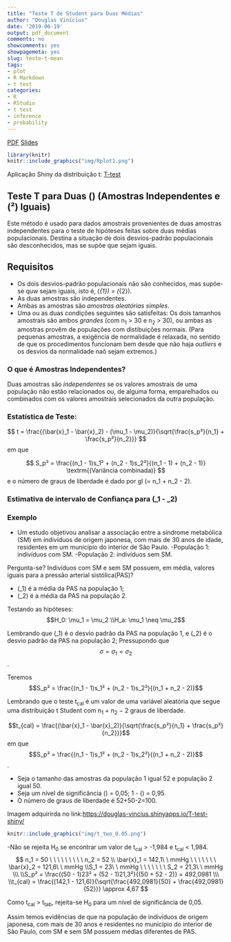 ```yaml
---
title: "Teste T de Student para Duas Médias"
author: "Douglas Vinícius"
date: '2019-06-19'
output: pdf_document
comments: no
showcomments: yes
showpagemeta: yes
slug: teste-t-mean
tags:
- plot
- R Markdown
- t test
categories:
- R
- RStudio
- t test
- inference
- probability
---
```


[PDF](pdf/test-t2.pdf)
[Slides](slides/t-test.html)

```r
library(knitr)
knitr::include_graphics("img/Rplot1.png")
```

Aplicação Shiny da distribuição t: [T-test](https://douglas-vincius.shinyapps.io/T-test-shiny/)

## Teste T para Duas \(\mu\) (Amostras Independentes e \(\sigma²\) Iguais)


Este método é usado para dados amostrais provenientes de duas amostras independentes para o teste de hipóteses feitas sobre duas médias populacionais. Destina a situação de dois desvios-padrão populacionais são desconhecidos, mas se supõe que sejam iguais.


## Requisitos

- Os dois desvios-padrão populacionais não são conhecidos, mas supõe-se quw sejam iguais, isto é, \(\sigma_{1}\) = \(\sigma_{2}\).
- As duas amostras são independentes.
- Ambas as amostras são *amostras aleatórias simples*.
- Uma ou as duas condições seguintes são satisfeitas: Os dois tamanhos amostrais são ambos *grandes* (com n<sub>1</sub> > 30 e n<sub>2</sub> > 30), ou ambas as amostras provêm de populações com distibuições normais. (Para pequenas amostras, a exigência de normalidade é relaxada, no sentido de que os procedimentos funcionam bem desde que não haja *outliers* e os desvios da normalidade naõ sejam extremos.)


### O que é Amostras Independentes?

Duas amostras são *independentes* se os valores amostrais de uma população não estão relacionados ou, de alguma forma, emparelhados ou combinados com os valores amostrais selecionados da outra população.


### Estatística de Teste:

$$
t = \frac{(\bar{x}_1 - \bar{x}_2) - (\mu_1 - \mu_2)}{\sqrt{\frac{s_p²}{n_1} + \frac{s_p²}{n_2}}}
$$
em que

$$
S_p² = \frac{(n_1 - 1)s_1² + (n_2 - 1)s_2²}{(n_1 - 1) + (n_2 - 1)}  \textrm{(Variância combinada)}
$$
e o número de graus de liberdade é dado por gl \(= n_1 + n_2 - 2\).


### Estimativa de intervalo de Confiança para \(\mu_1 - \mu_2\) 


### Exemplo

 - Um estudo objetivou analisar a associação entre a síndrome metabólica (SM) em indivíduos de origem japonesa, com mais de 30 anos de idade, residentes em um município do interior de São Paulo.
 -População 1: indivíduos com SM.
 -População 2: indivíduos sem SM.

Pergunta-se? Indivíduos com SM e sem SM possuem, em média, valores iguais para a pressão arterial sistólica(PAS)?

 - \(\mu_1\) é a média da PAS na população 1;
 - \(\mu_2\) é a média da PAS na população 2.
 
Testando as hipóteses: 
$$H_0: \mu_1 = \mu_2
\\H_a: \mu_1 \neq \mu_2$$

Lembrando que \(\sigma_1\) é o desvio padrão da PAS na população 1, e \(\sigma_2\) é o desvio padrão da PAS na população 2; Pressupondo que $$\sigma = \sigma_1 = \sigma_2$$.

Teremos $$S_p² = \frac{(n_1 - 1)s_1² + (n_2 - 1)s_2²}{(n_1 + n_2 - 2)}$$

Lembrando que o teste t<sub>cal</sub> é um valor de uma variável aleatória que segue uma distribuição t Student com n<sub>1</sub> + n<sub>2</sub> − 2 graus de liberdade.

$$t_{cal} = \frac{(\bar{x}_1 - \bar{x}_2)}{\sqrt{\frac{s_p²}{n_1} + \frac{s_p²}{n_2}}}$$ em que $$S_p² = \frac{(n_1 - 1)s_1² + (n_2 - 1)s_2²}{(n_1 + n_2 - 2)}$$.

 - Seja o tamanho das amostras da população 1 igual 52 e população 2 igual 50.
 - Seja um nível de significância \(\alpha\) = 0,05; 1 - \(\alpha\) = 0,95.
 - O número de graus de liberdade é 52+50-2=100.

Imagem adquirirda no link:<https://douglas-vincius.shinyapps.io/T-test-shiny/>

```r
knitr::include_graphics("img/t_two_0.05.png")
```

-Não se rejeita H<sub>0</sub> se encontrar um valor de t<sub>cal</sub> > -1,984 e t<sub>cal</sub> < 1,984.
$$
n_1 = 50 \ \ \ \ \ \ \ \ \ n_2 = 52
\\ \bar{x}_1 = 142,1\ \ mmHg \ \ \ \ \ \ \ \bar{x}_2 = 121,6\ \ mmHg
\\S_1 = 23\ \ mmHg \ \ \ \ \ \ \ S_2 = 21,3\ \ mmHg
\\\ 
\\S_p² = \frac{(50 - 1)23² + (52 - 1)21,3²}{(50 + 52 - 2)} = 492,0981
\\\
\\t_{cal} = \frac{(142,1 - 121,6)}{\sqrt{\frac{492,0981}{50} + \frac{492,0981}{52}}} \approx 4,67
$$

Como t<sub>cal</sub> > t<sub>tab</sub>, rejeita-se H<sub>0</sub> para um nível de significância de 0,05.

Assim temos evidências de que na população de indivíduos de origem japonesa, com mais de 30 anos e residentes no município do interior de São Paulo, com SM e sem SM possuem médias
diferentes de PAS.